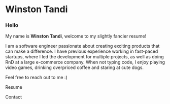 
# Winston Tandi

<Navbar />

### Hello

My name is **Winston Tandi**, welcome to my slightly fancier resume!

I am a software engineer passionate about creating exciting products that can make a difference. I have previous experience working in fast-paced startups, where I led the development for multiple projects, as well as doing RnD at a large e-commerce company. When not typing code, I enjoy playing video games, drinking overpriced coffee and staring at cute dogs.

Feel free to reach out to me :)

<div className="flex flex-row space-x-8">
  <Link
    href="https://drive.google.com/drive/folders/1ympwki-_2yxjLeFIgk1z46Qjggd6DVTH?usp=sharing"
    target="_blank"
    className="flex flex-row items-center"
    style={{ textDecoration: "none" }}
  >
    <CIcon icon={cilDescription} height={16} width={16} />
    <p className="pl-2">Resume</p>
  </Link>
  <Link
    href="mailto:tandiw22@gmail.com"
    className="flex flex-row items-center"
    style={{ textDecoration: "none" }}
  >
    <CIcon icon={cilCommentSquare} height={16} width={16} />
    <p className="pl-2">Contact</p>
  </Link>
</div>